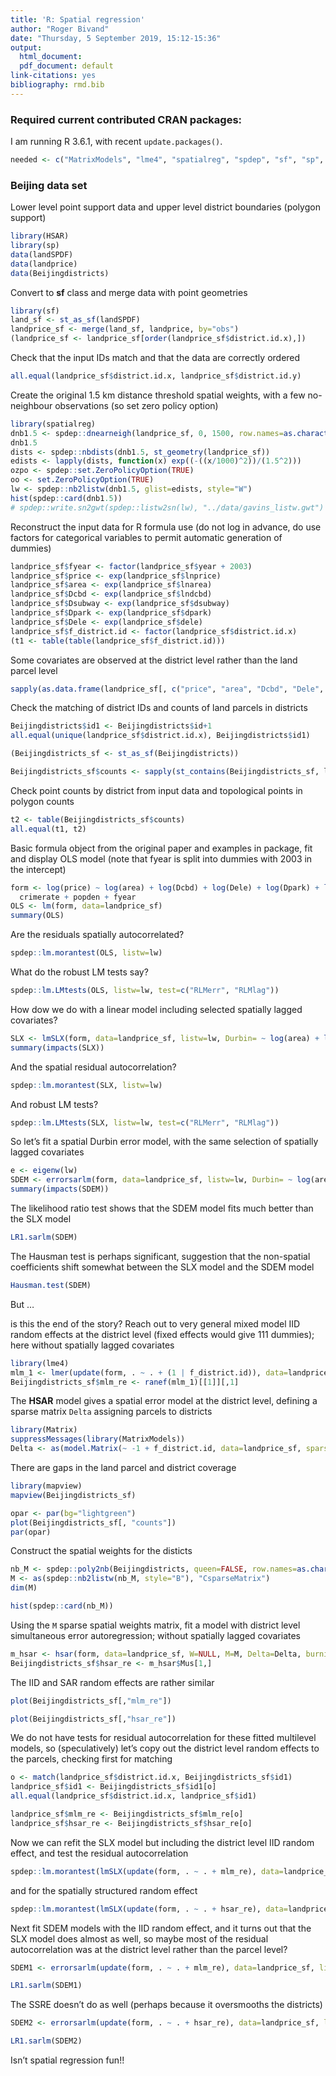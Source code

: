 ```yaml
---
title: 'R: Spatial regression'
author: "Roger Bivand"
date: "Thursday, 5 September 2019, 15:12-15:36"
output:
  html_document:
  pdf_document: default
link-citations: yes
bibliography: rmd.bib
---
```


### Required current contributed CRAN packages:

I am running R 3.6.1, with recent `update.packages()`.

```r
needed <- c("MatrixModels", "lme4", "spatialreg", "spdep", "sf", "sp", "HSAR")
```

### Beijing data set

Lower level point support data and upper level district boundaries (polygon support)

```r
library(HSAR)
library(sp)
data(landSPDF)
data(landprice)
data(Beijingdistricts)
```


Convert to **sf** class and merge data with point geometries

```r
library(sf)
land_sf <- st_as_sf(landSPDF)
landprice_sf <- merge(land_sf, landprice, by="obs")
(landprice_sf <- landprice_sf[order(landprice_sf$district.id.x),])
```

Check that the input IDs match and that the data are correctly  ordered

```r
all.equal(landprice_sf$district.id.x, landprice_sf$district.id.y)
```

Create the original 1.5 km distance threshold spatial weights, with a few no-neighbour observations (so set zero policy option)

```r
library(spatialreg)
dnb1.5 <- spdep::dnearneigh(landprice_sf, 0, 1500, row.names=as.character(landprice_sf$obs))
dnb1.5
dists <- spdep::nbdists(dnb1.5, st_geometry(landprice_sf))
edists <- lapply(dists, function(x) exp((-((x/1000)^2))/(1.5^2)))
ozpo <- spdep::set.ZeroPolicyOption(TRUE)
oo <- set.ZeroPolicyOption(TRUE)
lw <- spdep::nb2listw(dnb1.5, glist=edists, style="W")
hist(spdep::card(dnb1.5))
# spdep::write.sn2gwt(spdep::listw2sn(lw), "../data/gavins_listw.gwt")
```

Reconstruct the input data for R formula use (do not log in advance, do use factors for categorical variables to permit automatic generation of dummies)

```r
landprice_sf$fyear <- factor(landprice_sf$year + 2003)
landprice_sf$price <- exp(landprice_sf$lnprice)
landprice_sf$area <- exp(landprice_sf$lnarea)
landprice_sf$Dcbd <- exp(landprice_sf$lndcbd)
landprice_sf$Dsubway <- exp(landprice_sf$dsubway)
landprice_sf$Dpark <- exp(landprice_sf$dpark)
landprice_sf$Dele <- exp(landprice_sf$dele)
landprice_sf$f_district.id <- factor(landprice_sf$district.id.x)
(t1 <- table(table(landprice_sf$f_district.id)))
```

Some covariates are observed at the district level rather than the land parcel level

```r
sapply(as.data.frame(landprice_sf[, c("price", "area", "Dcbd", "Dele", "Dpark", "Dsubway", "crimerate", "popden")]), function(x) length(unique(x)))
```


Check the matching of district IDs and counts of land parcels in districts

```r
Beijingdistricts$id1 <- Beijingdistricts$id+1
all.equal(unique(landprice_sf$district.id.x), Beijingdistricts$id1)
```

```r
(Beijingdistricts_sf <- st_as_sf(Beijingdistricts))
```

```r
Beijingdistricts_sf$counts <- sapply(st_contains(Beijingdistricts_sf, landprice_sf), length)
```



Check point counts by district from input data and topological points in polygon counts

```r
t2 <- table(Beijingdistricts_sf$counts)
all.equal(t1, t2)
```


Basic formula object from the original paper and examples in package, fit and display OLS model (note that fyear is split into dummies with 2003 in the intercept)

```r
form <- log(price) ~ log(area) + log(Dcbd) + log(Dele) + log(Dpark) + log(Dsubway) + 
  crimerate + popden + fyear
OLS <- lm(form, data=landprice_sf)
summary(OLS)
```

Are the residuals spatially autocorrelated?

```r
spdep::lm.morantest(OLS, listw=lw)
```

What do the robust LM tests say? 

```r
spdep::lm.LMtests(OLS, listw=lw, test=c("RLMerr", "RLMlag"))
```

How dow we do with a linear model including selected spatially lagged covariates?

```r
SLX <- lmSLX(form, data=landprice_sf, listw=lw, Durbin= ~ log(area) + log(Dcbd) + log(Dele) + log(Dpark) + log(Dsubway) + crimerate + popden)
summary(impacts(SLX))
```

And the spatial residual autocorrelation?

```r
spdep::lm.morantest(SLX, listw=lw)
```

And robust LM tests?

```r
spdep::lm.LMtests(SLX, listw=lw, test=c("RLMerr", "RLMlag"))
```

So let's fit a spatial Durbin error model, with the same selection of spatially lagged covariates

```r
e <- eigenw(lw)
SDEM <- errorsarlm(form, data=landprice_sf, listw=lw, Durbin= ~ log(area) + log(Dcbd) + log(Dele) + log(Dpark) + log(Dsubway) + crimerate + popden, control=list(pre_eig=e))
summary(impacts(SDEM))
```

The likelihood ratio test shows that the SDEM model fits much better than the SLX model

```r
LR1.sarlm(SDEM)
```

The Hausman test is perhaps significant, suggestion that the non-spatial coefficients shift somewhat between the SLX model and the SDEM model


```r
Hausman.test(SDEM)
```

But ...

is this the end of the story? Reach out to very general mixed model IID random effects at the district level (fixed effects would give 111 dummies); here without spatially lagged covariates

```r
library(lme4)
mlm_1 <- lmer(update(form, . ~ . + (1 | f_district.id)), data=landprice_sf, REML=FALSE)
Beijingdistricts_sf$mlm_re <- ranef(mlm_1)[[1]][,1]
```

The **HSAR** model gives a spatial error model at the district level, defining a sparse matrix `Delta` assigning parcels to districts

```r
library(Matrix)
suppressMessages(library(MatrixModels))
Delta <- as(model.Matrix(~ -1 + f_district.id, data=landprice_sf, sparse=TRUE), "dgCMatrix")
```

There are gaps in the land parcel and district coverage

```r
library(mapview)
mapview(Beijingdistricts_sf)
```

```r
opar <- par(bg="lightgreen")
plot(Beijingdistricts_sf[, "counts"])
par(opar)
```

Construct the spatial weights for the disticts

```r
nb_M <- spdep::poly2nb(Beijingdistricts, queen=FALSE, row.names=as.character(Beijingdistricts$id1))
M <- as(spdep::nb2listw(nb_M, style="B"), "CsparseMatrix")
dim(M)
```

```r
hist(spdep::card(nb_M))
```

Using the `M` sparse spatial weights matrix, fit a model with district level simultaneous error autoregression; without spatially lagged covariates

```r
m_hsar <- hsar(form, data=landprice_sf, W=NULL, M=M, Delta=Delta, burnin=500, Nsim=5000, thinning=1)
Beijingdistricts_sf$hsar_re <- m_hsar$Mus[1,]
```

The IID and SAR random effects are rather similar

```r
plot(Beijingdistricts_sf[,"mlm_re"])
```


```r
plot(Beijingdistricts_sf[,"hsar_re"])
```

We do not have tests for residual autocorrelation for these fitted multilevel models, so (speculatively) let's copy out the district level random effects to the parcels, checking first for matching

```r
o <- match(landprice_sf$district.id.x, Beijingdistricts_sf$id1)
landprice_sf$id1 <- Beijingdistricts_sf$id1[o]
all.equal(landprice_sf$district.id.x, landprice_sf$id1)
```

```r
landprice_sf$mlm_re <- Beijingdistricts_sf$mlm_re[o]
landprice_sf$hsar_re <- Beijingdistricts_sf$hsar_re[o]
```

Now we can refit the SLX model but including the district level IID random effect, and test the residual autocorrelation

```r
spdep::lm.morantest(lmSLX(update(form, . ~ . + mlm_re), data=landprice_sf, listw=lw, Durbin= ~ log(area) + log(Dcbd) + log(Dele) + log(Dpark) + log(Dsubway) + crimerate + popden), listw=lw)
```


and for the spatially structured random effect

```r
spdep::lm.morantest(lmSLX(update(form, . ~ . + hsar_re), data=landprice_sf, listw=lw, Durbin= ~ log(area) + log(Dcbd) + log(Dele) + log(Dpark) + log(Dsubway) + crimerate + popden), listw=lw)
```

Next fit SDEM models with the IID random effect, and it turns out that the SLX model does almost as well, so maybe most of the residual autocorrelation was at the district level rather than the parcel level?

```r
SDEM1 <- errorsarlm(update(form, . ~ . + mlm_re), data=landprice_sf, listw=lw, Durbin= ~ log(area) + log(Dcbd) + log(Dele) + log(Dpark) + log(Dsubway) + crimerate + popden, control=list(pre_eig=e))
```

```r
LR1.sarlm(SDEM1)
```

The SSRE doesn't do as well (perhaps because it oversmooths the districts)

```r
SDEM2 <- errorsarlm(update(form, . ~ . + hsar_re), data=landprice_sf, listw=lw, Durbin= ~ log(area) + log(Dcbd) + log(Dele) + log(Dpark) + log(Dsubway) + crimerate + popden, control=list(pre_eig=e))
```

```r
LR1.sarlm(SDEM2)
```

Isn't spatial regression fun!!
